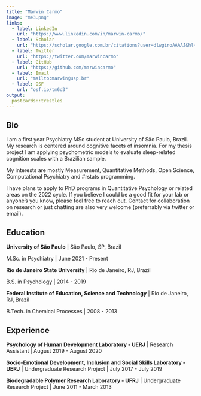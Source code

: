 ```yaml
---
title: "Marwin Carmo"
image: "me3.png"
links:
  - label: LinkedIn
    url: "https://www.linkedin.com/in/marwin-carmo/"
  - label: Scholar
    url: "https://scholar.google.com.br/citations?user=dlwgiroAAAAJ&hl=pt-BR"
  - label: Twitter
    url: "https://twitter.com/marwincarmo"
  - label: GitHub
    url: "https://github.com/marwincarmo"
  - label: Email
    url: "mailto:marwin@usp.br"
  - label: OSF
    url: "osf.io/tm6d3"
output:
  postcards::trestles
---
```


## Bio

I am a first year Psychiatry MSc student at University of São Paulo, Brazil. My research is centered around cognitive facets of insomnia. For my thesis project I am applying psychometric models to evaluate sleep-related cognition scales with a Brazilian sample.

My interests are mostly Measurement, Quantitative Methods, Open Science, Computational Psychiatry and #rstats programming.

I have plans to apply to PhD programs in Quantitative Psychology or related areas on the 2022 cycle. If you believe I could be a good fit for your lab or anyone's you know, please feel free to reach out. Contact for collaboration on research or just chatting are also very welcome (preferrably via twitter or email).

## Education

**University of São Paulo** | São Paulo, SP, Brazil

M.Sc. in Psychiatry | June 2021 - Present

**Rio de Janeiro State University** | Rio de Janeiro, RJ, Brazil

B.S. in Psychology | 2014 - 2019

**Federal Institute of Education, Science and Technology** | Rio de Janeiro, RJ, Brazil

B.Tech. in Chemical Processes | 2008 - 2013

## Experience

**Psychology of Human Development Laboratory - UERJ** | Research Assistant | August 2019 - August 2020

**Socio-Emotional Development, Inclusion and Social Skills Laboratory - UERJ** | Undergraduate Research Project | July 2017 - July 2019

**Biodegradable Polymer Research Laboratory - UFRJ** | Undergraduate Research Project | June 2011 - March 2013

